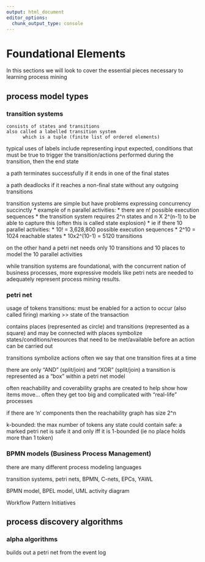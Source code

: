 ```yaml
---
output: html_document
editor_options: 
  chunk_output_type: console
---
```

# Foundational Elements {#foundations}

In this sections we will look to cover the essential pieces necessary to learning process mining


## process model types

### transition systems
    consists of states and transitions
    also called a labelled transition system
          which is a tuple (finite list of ordered elements)

typical uses of labels include representing input expected, conditions that must be true to trigger the transition/actions performed during the transition, then the end state

a path terminates successfully if it ends in one of the final states

a path deadlocks if it reaches a non-final state without any outgoing transitions

               
transition systems are simple but have problems expressing concurrency succinctly
* example of n parallel activities:
* there are n! possible execution sequences
* the transition system requires 2^n states and n X 2^(n-1) to be able to capture this (often this is called state explosion)
    * ie if there 10 parallel activities:
    * 10! = 3,628,800 possible execution sequences
    * 2^10 = 1024 reachable states
    * 10x2^(10-1) = 5120 transitions

on the other hand a petri net needs only 10 transitions and 10 places to model the 10 parallel activities

while transition systems are foundational, with the concurrent nation of business processes, more expressive models like petri nets are needed to adequately represent process mining results.

               

### petri net
 usage of tokens
transitions: must be enabled for a action to occur (also called firing)
 marking >> state of the transaction

contains places (represented as circle) and transitions (represented as a square) and may be connected with
places symbolize states/conditions/resources that need to be met/available before an action can be carried out

transitions symbolize actions
often we say that one transition fires at a time

there are only "AND" (split/join) and "XOR" (split/join)
a transition is represented as a "box" within a petri net model

often reachability and coverability graphs are created to help show how items move... often they get too big and complicated with "real-life" processes

if there are 'n' components then the reachability graph has size 2^n

 k-bounded: the max number of tokens any state could contain
safe: a marked petri net is safe it and only iff it is 1-bounded (ie no place holds more than 1 token)

                               
### BPMN models (Business Process Management)
there are many different process modeling languages

transition systems, petri nets, BPMN, C-nets, EPCs, YAWL

BPMN model, BPEL model, UML activity diagram

Workflow Pattern Initiatives

               

## process discovery algorithms

### alpha algorithms
builds out a petri net from the event log
